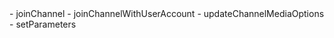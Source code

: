 <PlatformWrapper platform="windows">
- <Link to="{{global.API_REF_WINDOWS_ROOT_CPP}}/class_irtcengine.html#api_irtcengine_joinchannel2">joinChannel</Link>
- <Link to="{{global.API_REF_WINDOWS_ROOT_CPP}}/class_irtcengine.html#api_irtcengine_joinchannelwithuseraccount">joinChannelWithUserAccount</Link>
- <Link to="{{global.API_REF_WINDOWS_ROOT_CPP}}/class_irtcengine.html#api_irtcengine_updatechannelmediaoptions">updateChannelMediaOptions</Link>
- <Link to="{{global.API_REF_WINDOWS_ROOT_CPP}}/class_irtcengine.html#api_irtcengine_setparameters">setParameters</Link>
</PlatformWrapper>